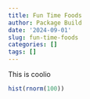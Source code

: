 ```yaml
---
title: Fun Time Foods
author: Package Build
date: '2024-09-01'
slug: fun-time-foods
categories: []
tags: []
---
```

 
 This is coolio
 
```r
hist(rnorm(100))
```

